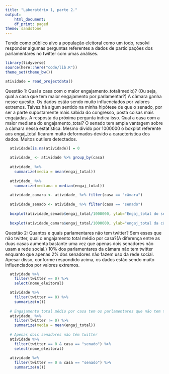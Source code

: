 ```yaml
---
title: "Laboratório 1, parte 2."
output:
    html_document:
    df_print: paged
theme: sandstone
---
```

Tendo como público alvo a população eleitoral como um todo, resolvi responder algumas perguntas referentes a dados de participações dos parlamentares no twitter com umas análises.

```r
library(tidyverse)
source(here::here("code/lib.R"))
theme_set(theme_bw())
```

```r
atividade = read_projectdata()
```

Questão 1: Qual a casa com o maior engajamento_total(medio)? (Ou seja, qual a casa que tem maior engajamento por parlamentar?) A câmara ganha nesse quesito.
Os dados estão sendo muito influenciados por valores extremos.
Talvez há algum sentido na minha hipótese de que o senado, por ser a parte supostamente mais sabida do congresso, posta coisas mais engajadas. A resposta da próxima pergunta indica isso.
Qual a casa com a maior mediana do engajamento_total? O senado tem ampla vantagem sobre a câmara nessa estatística.
Mesmo divido por 1000000 o boxplot referente aos engaj_total ficaram muito deformados devido a característica dos dados. Muitos outliers detectados.
```r
  atividade[is.na(atividade)] = 0
  
  atividade_ <- atividade %>% group_by(casa)
  
  atividade_ %>%
    summarize(media = mean(engaj_total))
  
  atividade_ %>%
    summarize(mediana = median(engaj_total))
  
  atividade_camara <- atividade_ %>% filter(casa == "câmara")
  
  atividade_senado <- atividade_ %>% filter(casa == "senado")
  
  boxplot(atividade_senado$engaj_total/1000000, ylab="Engaj_total do senado")
  
  boxplot(atividade_camara$engaj_total/1000000, ylab="engaj_total da câmara")
```



Questão 2: Quantos e quais parlamentares não tem twitter?
Sem esses que não twitter, qual o engajamento total médio por casa?(A diferença entre as duas casas aumenta bastante uma vez que apenas dois senadores não usam a rede social.)
10% dos parlamentares da câmara não tem twitter enquanto que apenas 2% dos senadores não fazem uso da rede social.
Apesar disso, conforme respondido acima, os dados estão sendo muito influenciados por valores extremos.
```r
  atividade %>%
    filter(twitter == 0) %>%
    select(nome_eleitoral)

  atividade %>%
    filter(twitter == 0) %>%
    summarize(n())
  
  # Engajamento total médio por casa tem os parlamentares que não tem twitter
  atividade_ %>%
    filter(twitter != 0) %>%
    summarize(media = mean(engaj_total))
  
  # Apenas dois senadores não têm twitter
  atividade %>%
    filter(twitter == 0 & casa == "senado") %>%
    select(nome_eleitoral)
  
  atividade %>%
    filter(twitter == 0 & casa == "senado") %>%
    summarize(n())
  
```